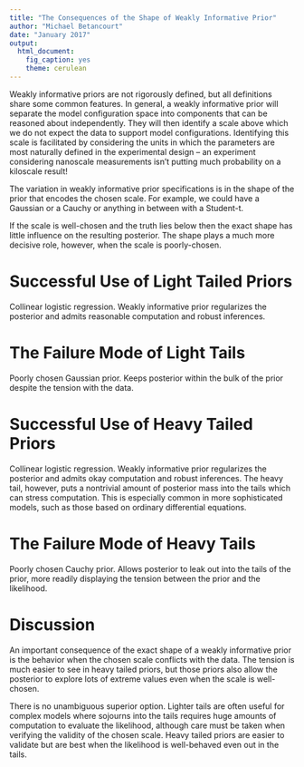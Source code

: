 ```yaml
---
title: "The Consequences of the Shape of Weakly Informative Prior"
author: "Michael Betancourt"
date: "January 2017"
output:
  html_document:
    fig_caption: yes
    theme: cerulean
---
```


Weakly informative priors are not rigorously defined, but all definitions
share some common features.  In general, a weakly informative prior will
separate the model configuration space into components that can be reasoned
about independently.  They will then identify a scale above which we do
not expect the data to support model configurations.  Identifying this scale
is facilitated by considering the units in which the parameters are most
naturally defined in the experimental design -- an experiment considering
nanoscale measurements isn't putting much probability on a kiloscale result!

The variation in weakly informative prior specifications is in the shape
of the prior that encodes the chosen scale.  For example, we could have
a Gaussian or a Cauchy or anything in between with a Student-t.

If the scale is well-chosen and the truth lies below then the exact shape
has little influence on the resulting posterior.  The shape plays a much
more decisive role, however, when the scale is poorly-chosen.

# Successful Use of Light Tailed Priors

Collinear logistic regression.  Weakly informative prior regularizes the
posterior and admits reasonable computation and robust inferences.

# The Failure Mode of Light Tails

Poorly chosen Gaussian prior.  Keeps posterior within the bulk of the prior
despite the tension with the data.

# Successful Use of Heavy Tailed Priors

Collinear logistic regression.  Weakly informative prior regularizes the
posterior and admits okay computation and robust inferences.  The heavy
tail, however, puts a nontrivial amount of posterior mass into the tails
which can stress computation.  This is especially common in more sophisticated
models, such as those based on ordinary differential equations.

# The Failure Mode of Heavy Tails

Poorly chosen Cauchy prior.  Allows posterior to leak out into the tails
of the prior, more readily displaying the tension between the prior and
the likelihood.

# Discussion

An important consequence of the exact shape of a weakly informative prior is
the behavior when the chosen scale conflicts with the data.  The tension is much
easier to see in heavy tailed priors, but those priors also allow the posterior
to explore lots of extreme values even when the scale is well-chosen.

There is no unambiguous superior option.  Lighter tails are often useful for
complex models where sojourns into the tails requires huge amounts of computation
to evaluate the likelihood, although care must be taken when verifying the validity
of the chosen scale.  Heavy tailed priors are easier to validate but are best
when the likelihood is well-behaved even out in the tails.
